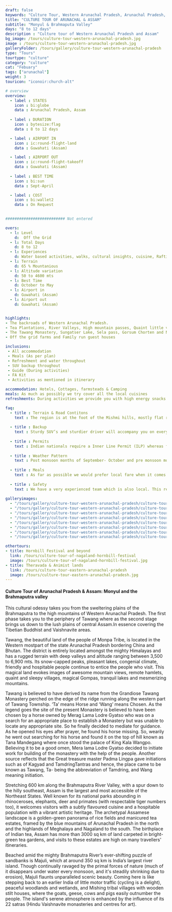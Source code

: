 ```yaml
---
draft: false
keywords: "Culture Tour, Western Arunachal Pradesh, Arunachal Pradesh, Assam"
title: "CULTURE TOUR OF ARUNACHAL & ASSAM" 
subtitle: "Monyul & Brahmaputa Valley"
days: "8 to 12 days"
description : "Culture tour of Western Arunachal Pradesh and Assam"
bg_image: /tours/culture-tour-western-arunachal-pradesh.jpg
image : /tours/culture-tour-western-arunachal-pradesh.jpg
galleryFolder: /tours/gallery/culture-tour-western-arunachal-pradesh
type: "Tours" 
tourtype: "culture"
category: "culture"
cat: "Febuary"
tags: ["arunachal"]
weight: 3
touricon: "iconoir:church-alt"

# overview
overview:
  - label : STATES
    icon : bi:globe
    data : Arunachal Pradesh, Assam
    
  - label : DURATION
    icon : bytesize:flag
    data : 8 to 12 days

  - label : AIRPORT IN
    icon : ic:round-flight-land
    data : Guwahati (Assam)

  - label : AIRPORT OUT
    icon : ic:round-flight-takeoff
    data : Guwahati (Assam)
    
  - label : BEST TIME
    icon : bi:sun
    data : Sept-April

  - label : COST
    icon : bi:wallet2
    data : On Request

 
########################## Not entered

overs:
  - l: Level 
    d:  Off the Grid
  - l: Total Days 
    d: 8 to 12
  - l: Experiences
    d: Water based activities, walks, cultural insights, cuisine, Rafting & cycling
  - l: Terrain 
    d: 65 % Mountanious 
  - l: Altitude variation 
    d: 50 to 4600 mts
  - l: Best Time 
    d: October to May
  - l: Airport in 
    d: Guwahati (Assam)
  - l: Airport out
    d: Guwahati (Assam)


highlights:
- The backroads of Western Arunachal Pradesh.
- Tea Plantations, River Valleys, High mountain passes, Quaint little villages and more
- The Tawang Monastery, Sungatser Lake, Sela pass, Gorsum Chorten and Nameri Wildlife Sanctuary 
- Off the grid farms and Family run guest houses

inclusions:
 - All accommodation
 - Meals (As per plan)
 - Refreshment and water throughout
 - SUV backup throughout
 - Guide (During activities)
 - FA Kit
 - Activities as mentioned in itinerary

accommodation: Hotels, Cottages, farmsteads & Camping
meals: As much as possibly we try cover all the local cuisines
refreshments: During activities we provide you with high energy snacks.

faq:
  - title : Terrain & Road Contitons
    text : The region is at the foot of the Mishmi hills, mostly flat river plains
  
  - title : Backup
    text : Sturdy SUV’s and sturdier driver will accompany you on every trip. the condition of roads do not allow for larger vehicles, however do our best to provide you the best in comfort in relation to the routes that we ply on. These vehicles are along right from your airport pick up to your drop back to the airport.
  
  - title : Permits
    text : Indian nationals require a Inner Line Permit (ILP) whereas foreign nationals require Restricted Area Permits (RAP), both of which have a certain fees applicable.
  
  - title : Weather Pattern
    text : Post monsoon months of September- October and pre monsoon months of March-April are very pleasant with blue skies and a fair days. Peak winters are from November to February with the mercury coming down below 18 C, in the evenings, however the days are still favourable for cycling.
  
  - title : Meals
    text : As far as possible we would prefer local fare when it comes to meals, however we understand the need for comfort food when multiple days of intense exertion is required. Nutritious and palatable foot is always freshly cooked with fresh local ingredients. We provide potable packaged water which we carry in large 20lt cans so as keep plastic to the minimum. Reusable water bottles are provided at the onset of each journey.
  
  - title : Safety
    text : We have a very experienced team which is also local. This reflects in the overall safety of our tours. Rest assured your guides know where extra attention is required and when. All our routes are well known to us, we know where the nearest medical facilities are, we know whom to contact if in case of an emergency, we know all the alternate routes in case of road blockages. We have CASEVAC protocols in place to streamline the process in case of emergencies. You can rest easy knowing that in the outdoors in general and this region in particular you are in safe hands with us.
  
galleryimages:
  - "/tours/gallery/culture-tour-western-arunachal-pradesh/culture-tour-western-arunachal-pradesh1.jpg"
  - "/tours/gallery/culture-tour-western-arunachal-pradesh/culture-tour-western-arunachal-pradesh2.jpg"
  - "/tours/gallery/culture-tour-western-arunachal-pradesh/culture-tour-western-arunachal-pradesh3.jpg"
  - "/tours/gallery/culture-tour-western-arunachal-pradesh/culture-tour-western-arunachal-pradesh4.jpg"
  - "/tours/gallery/culture-tour-western-arunachal-pradesh/culture-tour-western-arunachal-pradesh5.jpg"  
  - "/tours/gallery/culture-tour-western-arunachal-pradesh/culture-tour-western-arunachal-pradesh6.jpg"
  - "/tours/gallery/culture-tour-western-arunachal-pradesh/culture-tour-western-arunachal-pradesh7.jpg"
  - "/tours/gallery/culture-tour-western-arunachal-pradesh/culture-tour-western-arunachal-pradesh8.jpg"

othertours:
- title: Hornbill Festival and beyond 
  link: /tours/culture-tour-of-nagaland-hornbill-festival
  image: /tours/culture-tour-of-nagaland-hornbill-festival.jpg
- title: Theravada & Animist lands 
  link: /tours/culture-tour-eastern-arunachal-pradesh
  image: /tours/culture-tour-eastern-arunachal-pradesh.jpg
---
```


#### Culture Tour of Arunachal Pradesh & Assam: Monyul and the Brahmaputra valley
 
This cultural odessy takes you from the sweltering plains of the Brahmaputra to the high mountains of Western Arunachal Pradesh. The first phase takes you to the periphery of Tawang where as the second stage brings us down to the lush plains of central Assam.In essence covering the Tibetian Buddhist and Vaishnavite areas.

Tawang, the beautiful land of the people of Monpa Tribe, is located in the Western mostpart of the state Arunachal Pradesh bordering China and Bhutan. The district is entirely located amongst the mighty Himalayas and has a rugged terrain with deep valleys and altitude ranging between 3,500 to 6,900 mts. Its snow-capped peaks, pleasant lakes, congenial climate, friendly and hospitable people continue to entice the people who visit. This magical land evokes images of awesome mountain views, remote hamlets, quaint and sleepy villages, magical Gompas, tranquil lakes and mesmerizing mountains.

Tawang is believed to have derived its name from the Grandiose Tawang Monastery perched on the edge of the ridge running along the western part of Tawang Township. ‘Ta’ means Horse and ‘Wang’ means Chosen. As the legend goes the site of the present Monastery is believed to have been chosen by a horse owned by Merag Lama Lodre Gyatso who was on a search for an appropriate place to establish a Monastery but was unable to locate any appropriate site. So he finally decided to mediate for guidance. As he opened his eyes after prayer, he found his horse missing. So, wearily he went out searching for his horse and found it on the top of hill known as Tana Mandegang where once stood the palace of King Kala Wangpo. Believing it to be a good omen, Mera lama Lodre Gyatso decided to initiate work for building of the monastery with the help of the people. Another source reflects that the Great treasure master Padma Lingpa gave initiations such as of Kagyad and TamdringTantras and hence, the place came to be known as Tawang, Ta- being the abbreviation of Tamdring, and Wang meaning initiation.

Stretching 600 km along the Brahmaputra River Valley, with a spur down to the hilly southeast, Assam is the largest and most accessible of the Northeast States. Well known for its national parks abounding in rhinoceroses, elephants, deer and primates (with respectable tiger numbers too), it welcomes visitors with a subtly flavoured cuisine and a hospitable population with a vibrant artistic heritage. The archetypal Assamese landscape is a golden-green panorama of rice fields and manicured tea estates, framed by the blue mountains of Arunachal Pradesh in the north and the highlands of Meghalaya and Nagaland to the south. The birthplace of Indian tea, Assam has more than 3000 sq km of land carpeted in bright-green tea gardens, and visits to these estates are high on many travellers' itineraries.

Beached amid the mighty Brahmaputra River’s ever-shifting puzzle of sandbanks is Majuli, which at around 350 sq km is India’s largest river island. Though continually ravaged by the primal forces of nature (much of it disappears under water every monsoon, and it's steadily shrinking due to erosion), Majuli flaunts unparalleled scenic beauty. Coming here is like stepping back to an earlier India of little motor traffic (cycling is a delight), peaceful woodlands and wetlands, and Mishing tribal villages with wooden stilt houses, where the goats, geese, cows and pigs easily outnumber the people. The island's serene atmosphere is enhanced by the influence of its 22 satras (Hindu Vaishnavite monasteries and centres for art).
